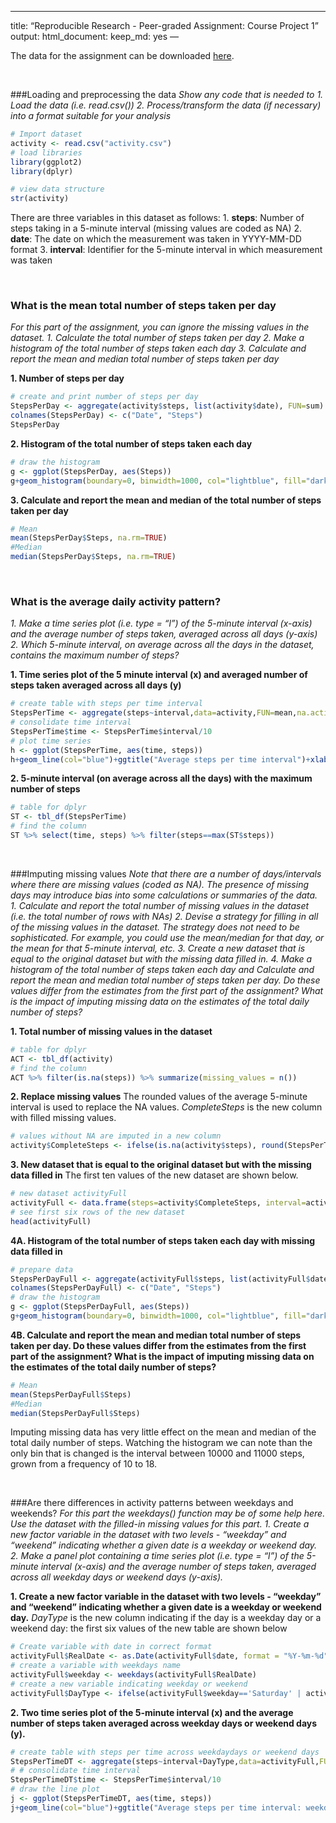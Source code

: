 
---

title: "Reproducible Research - Peer-graded Assignment: Course Project 1"
output:
  html_document:
    keep_md: yes
---


The data for the assignment can be downloaded [here](https://d396qusza40orc.cloudfront.net/repdata%2Fdata%2Factivity.zip).

<br>

###Loading and preprocessing the data
*Show any code that is needed to*
*1. Load the data (i.e. read.csv())*
*2. Process/transform the data (if necessary) into a format suitable for your analysis*

```{r, echo=TRUE, message=FALSE, warning=FALSE}
# Import dataset
activity <- read.csv("activity.csv")
# load libraries
library(ggplot2)
library(dplyr)
```

```{r, echo=TRUE}
# view data structure
str(activity)
```

There are three variables in this dataset as follows:
1. **steps**: Number of steps taking in a 5-minute interval (missing values are coded as NA)
2. **date**: The date on which the measurement was taken in YYYY-MM-DD format
3. **interval**: Identifier for the 5-minute interval in which measurement was taken

<br>
 
### What is the mean total number of steps taken per day
*For this part of the assignment, you can ignore the missing values in the dataset.*
*1. Calculate the total number of steps taken per day*
*2. Make a histogram of the total number of steps taken each day*
*3. Calculate and report the mean and median total number of steps taken per day*

**1. Number of steps per day**

```{r echo=TRUE}
# create and print number of steps per day
StepsPerDay <- aggregate(activity$steps, list(activity$date), FUN=sum)
colnames(StepsPerDay) <- c("Date", "Steps")
StepsPerDay
```


**2. Histogram of the total number of steps taken each day**

```{r histogram1, echo=TRUE, fig.width=10, warning=FALSE}
# draw the histogram
g <- ggplot(StepsPerDay, aes(Steps))
g+geom_histogram(boundary=0, binwidth=1000, col="lightblue", fill="darkblue")+ggtitle("Histogram of total steps per day")+xlab("Total Steps")+ylab("Frequency")+theme(plot.title = element_text(face="bold", size=12))+scale_x_continuous(breaks=seq(0,24000,2000))+scale_y_continuous(breaks=seq(0,18,2))
```


**3. Calculate and report the mean and median of the total number of steps taken per day**

```{r echo=TRUE}
# Mean
mean(StepsPerDay$Steps, na.rm=TRUE)
#Median
median(StepsPerDay$Steps, na.rm=TRUE)
```

<br>

### What is the average daily activity pattern?
*1. Make a time series plot (i.e. type = "l") of the 5-minute interval (x-axis) and the average number of steps taken, averaged across all days (y-axis)*
*2. Which 5-minute interval, on average across all the days in the dataset, contains the maximum number of steps?*

**1. Time series plot of the 5 minute interval (x) and averaged number of steps taken averaged across all days (y)**

```{r timeplot1, echo=TRUE, fig.width=10, warning=FALSE}
# create table with steps per time interval
StepsPerTime <- aggregate(steps~interval,data=activity,FUN=mean,na.action=na.omit)
# consolidate time interval
StepsPerTime$time <- StepsPerTime$interval/10
# plot time series
h <- ggplot(StepsPerTime, aes(time, steps))
h+geom_line(col="blue")+ggtitle("Average steps per time interval")+xlab("Time Interval")+ylab("Avg Steps")+theme(plot.title = element_text(face="bold", size=12))
```

**2. 5-minute interval (on average across all the days) with the maximum number of steps**

```{r echo=TRUE, fig.width=10, warning=FALSE}
# table for dplyr
ST <- tbl_df(StepsPerTime)
# find the column
ST %>% select(time, steps) %>% filter(steps==max(ST$steps))
```

<br>
 
###Imputing missing values
*Note that there are a number of days/intervals where there are missing values (coded as NA). The presence of missing days may introduce bias into some calculations or summaries of the data.**
**1. Calculate and report the total number of missing values in the dataset (i.e. the total number of rows with NAs)*
*2. Devise a strategy for filling in all of the missing values in the dataset. The strategy does not need to be sophisticated. For example, you could use the mean/median for that day, or the mean for that 5-minute interval, etc.*
*3. Create a new dataset that is equal to the original dataset but with the missing data filled in.*
*4. Make a histogram of the total number of steps taken each day and Calculate and report the mean and median total number of steps taken per day. Do these values differ from the estimates from the first part of the assignment? What is the impact of imputing missing data on the estimates of the total daily number of steps?*

**1. Total number of missing values in the dataset**

```{r echo=TRUE}
# table for dplyr
ACT <- tbl_df(activity)
# find the column
ACT %>% filter(is.na(steps)) %>% summarize(missing_values = n())
```

**2. Replace missing values**
The rounded values of the average 5-minute interval is used to replace the NA values.
*CompleteSteps* is the new column with filled missing values.

```{r echo=TRUE}
# values without NA are imputed in a new column
activity$CompleteSteps <- ifelse(is.na(activity$steps), round(StepsPerTime$steps[match(activity$interval, StepsPerTime$interval)],0), activity$steps)
```

**3. New dataset that is equal to the original dataset but with the missing data filled in**
The first ten values of the new dataset are shown below.

```{r echo=TRUE}
# new dataset activityFull
activityFull <- data.frame(steps=activity$CompleteSteps, interval=activity$interval, date=activity$date)
# see first six rows of the new dataset
head(activityFull)
```

**4A. Histogram of the total number of steps taken each day with missing data filled in**

```{r histogram2, echo=TRUE, fig.width=10, warning=FALSE}
# prepare data
StepsPerDayFull <- aggregate(activityFull$steps, list(activityFull$date), FUN=sum)
colnames(StepsPerDayFull) <- c("Date", "Steps")
# draw the histogram
g <- ggplot(StepsPerDayFull, aes(Steps))
g+geom_histogram(boundary=0, binwidth=1000, col="lightblue", fill="darkblue")+ggtitle("Histogram of steps per day")+xlab("Total Steps")+ylab("Frequency")+theme(plot.title = element_text(face="bold", size=12))+scale_x_continuous(breaks=seq(0,24000,2000))+scale_y_continuous(breaks=seq(0,26,2))
```

**4B. Calculate and report the mean and median total number of steps taken per day. Do these values differ from the estimates from the first part of the assignment? What is the impact of imputing missing data on the estimates of the total daily number of steps?**

```{r echo=TRUE}
# Mean
mean(StepsPerDayFull$Steps)
#Median
median(StepsPerDayFull$Steps)
```

Imputing missing data has very little effect on the mean and median of the total daily number of steps.
Watching the histogram we can note than the only bin that is changed is the interval between 10000 and 11000 steps, grown from a frequency of 10 to 18.

<br>

###Are there differences in activity patterns between weekdays and weekends?
*For this part the weekdays() function may be of some help here. Use the dataset with the filled-in missing values for this part.*
*1. Create a new factor variable in the dataset with two levels - "weekday" and "weekend" indicating whether a given date is a weekday or weekend day.*
*2. Make a panel plot containing a time series plot (i.e. type = "l") of the 5-minute interval (x-axis) and the average number of steps taken, averaged across all weekday days or weekend days (y-axis).*

**1. Create a new factor variable in the dataset with two levels - "weekday" and "weekend" indicating whether a given date is a weekday or weekend day.**
*DayType* is the new column indicating if the day is a weekday day or a weekend day: the first six values of the new table are shown below

```{r echo=TRUE}
# Create variable with date in correct format
activityFull$RealDate <- as.Date(activityFull$date, format = "%Y-%m-%d")
# create a variable with weekdays name
activityFull$weekday <- weekdays(activityFull$RealDate)
# create a new variable indicating weekday or weekend
activityFull$DayType <- ifelse(activityFull$weekday=='Saturday' | activityFull$weekday=='Sunday', 'weekend','weekday')
```

**2. Two time series plot of the 5-minute interval (x) and the average number of steps taken averaged across weekday days or weekend days (y).**

```{r timeplot2, echo=TRUE, fig.width=10, warning=FALSE}
# create table with steps per time across weekdaydays or weekend days
StepsPerTimeDT <- aggregate(steps~interval+DayType,data=activityFull,FUN=mean,na.action=na.omit)
# # consolidate time interval
StepsPerTimeDT$time <- StepsPerTime$interval/10
# draw the line plot
j <- ggplot(StepsPerTimeDT, aes(time, steps))
j+geom_line(col="blue")+ggtitle("Average steps per time interval: weekdays vs. weekends")+xlab("Time")+ylab("Steps")+theme(plot.title = element_text(face="bold", size=12))+facet_grid(DayType ~ .)
```



